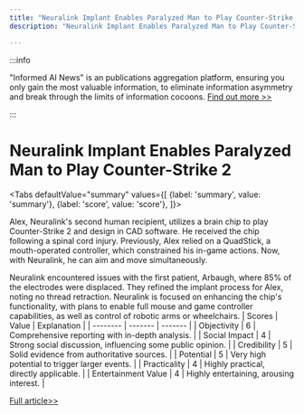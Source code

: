 ```yaml
---
title: "Neuralink Implant Enables Paralyzed Man to Play Counter-Strike 2"
description: "Neuralink Implant Enables Paralyzed Man to Play Counter-Strike 2"

---
```



:::info

"Informed AI News" is an publications aggregation platform, ensuring you only gain the most valuable information, to eliminate information asymmetry and break through the limits of information cocoons.  [Find out more >>](/)

:::

# Neuralink Implant Enables Paralyzed Man to Play Counter-Strike 2


<Tabs
	defaultValue="summary"
	values={[
	{label: 'summary', value: 'summary'},
	{label: 'score', value: 'score'},
]}>
<TabItem value="summary">


Alex, Neuralink's second human recipient, utilizes a brain chip to play Counter-Strike 2 and design in CAD software. He received the chip following a spinal cord injury. Previously, Alex relied on a QuadStick, a mouth-operated controller, which constrained his in-game actions. Now, with Neuralink, he can aim and move simultaneously.

Neuralink encountered issues with the first patient, Arbaugh, where 85% of the electrodes were displaced. They refined the implant process for Alex, noting no thread retraction. Neuralink is focused on enhancing the chip's functionality, with plans to enable full mouse and game controller capabilities, as well as control of robotic arms or wheelchairs.
</TabItem>
<TabItem value="score">
	| Scores     | Value   | Explanation |
	| -------- | ------- | ------- |
	| Objectivity  | 6    | Comprehensive reporting with in-depth analysis.    |
	| Social Impact | 4     | Strong social discussion, influencing some public opinion.    |
	| Credibility    | 5    | Solid evidence from authoritative sources.    |
	| Potential    | 5    | Very high potential to trigger larger events.    |
	| Practicality    | 4    | Highly practical, directly applicable.    |
	| Entertainment Value    | 4    | Highly entertaining, arousing interest.    |
</TabItem>
</Tabs>

[Full article>>](https://science.slashdot.org/story/24/08/22/0136248/second-human-to-receive-neuralink-brain-chip-uses-it-to-play-counter-strike-2?utm_source=rss1.0mainlinkanon&utm_medium=feed)
